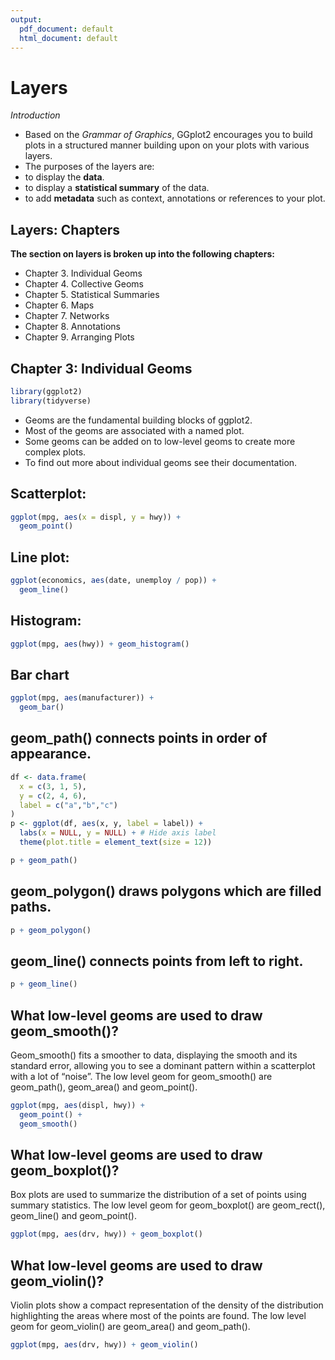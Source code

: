 ```yaml
---
output:
  pdf_document: default
  html_document: default
---
```


# Layers

*Introduction*

- Based on the *Grammar of Graphics*, GGplot2 encourages you to build plots in a structured manner building upon on your plots with various layers. 
- The purposes of the layers are: 
- to display the **data**. 
- to display a **statistical summary** of the data.
- to add **metadata** such as context, annotations or references to your plot.

## Layers: Chapters

**The section on layers is broken up into the following chapters:**

- Chapter 3. Individual Geoms
- Chapter 4. Collective Geoms
- Chapter 5. Statistical Summaries
- Chapter 6. Maps
- Chapter 7. Networks
- Chapter 8. Annotations
- Chapter 9. Arranging Plots

## Chapter 3: Individual Geoms
```r

library(ggplot2)
library(tidyverse)
```
- Geoms are the fundamental building blocks of ggplot2.
- Most of the geoms are associated with a named plot.
- Some geoms can be added on to low-level geoms to create more complex plots.
- To find out more about individual geoms see their documentation.

## Scatterplot:
```r
ggplot(mpg, aes(x = displ, y = hwy)) + 
  geom_point()
```

##  Line plot:
```r
ggplot(economics, aes(date, unemploy / pop)) +
  geom_line() 
```

## Histogram: 
```r
ggplot(mpg, aes(hwy)) + geom_histogram() 
```

## Bar chart
```r
ggplot(mpg, aes(manufacturer)) + 
  geom_bar() 
```
## geom_path() connects points in order of appearance.
```r
df <- data.frame(
  x = c(3, 1, 5), 
  y = c(2, 4, 6), 
  label = c("a","b","c")
)
p <- ggplot(df, aes(x, y, label = label)) + 
  labs(x = NULL, y = NULL) + # Hide axis label
  theme(plot.title = element_text(size = 12))
```

```r
p + geom_path()
```

## geom_polygon() draws polygons which are filled paths.
```r
p + geom_polygon() 
```

## geom_line() connects points from left to right.
```r
p + geom_line() 
```


## What low-level geoms are used to draw geom_smooth()? 
Geom_smooth() fits a smoother to data, displaying the smooth and its standard error, allowing you to see a dominant pattern within a scatterplot with a lot of "noise". The low level geom for geom_smooth() are geom_path(), geom_area() and geom_point().

```r
ggplot(mpg, aes(displ, hwy)) + 
  geom_point() + 
  geom_smooth()
```

## What low-level geoms are used to draw geom_boxplot()? 
Box plots are used to summarize the distribution of a set of points using summary statistics. The low level geom for geom_boxplot() are geom_rect(), geom_line() and geom_point(). 

```r
ggplot(mpg, aes(drv, hwy)) + geom_boxplot()
```

## What low-level geoms are used to draw geom_violin()?
Violin plots show a compact representation of the density of the distribution highlighting the areas where most of the points are found. The low level geom for geom_violin() are geom_area() and geom_path(). 

```r
ggplot(mpg, aes(drv, hwy)) + geom_violin()
```


